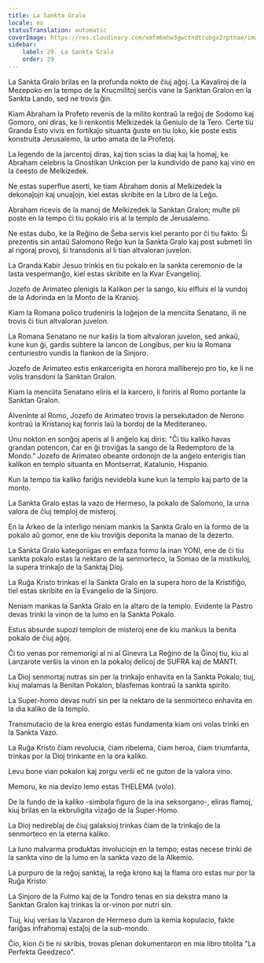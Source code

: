 ```yaml
---
title: La Sankta Gralo
locale: eo
statusTranslation: automatic
coverImage: https://res.cloudinary.com/xmfm6mhw3gwctndtcubgx2rptnae/image/upload/v1741354419/small_cover_la_gran_rebelion_28716e29d2.webp
sidebar:
    label: 29. La Sankta Gralo
    order: 29
---
```

La Sankta Gralo brilas en la profunda nokto de ĉiuj aĝoj. La Kavaliroj de la Mezepoko en la tempo de la Krucmilitoj serĉis vane la Sanktan Gralon en la Sankta Lando, sed ne trovis ĝin.

Kiam Abraham la Profeto revenis de la milito kontraŭ la reĝoj de Sodomo kaj Gomoro, oni diras, ke li renkontis Melkizedek la Geniulo de la Tero. Certe tiu Granda Esto vivis en fortikaĵo situanta ĝuste en tiu loko, kie poste estis konstruita Jerusalemo, la urbo amata de la Profetoj.

La legendo de la jarcentoj diras, kaj tion scias la diaj kaj la homaj, ke Abraham celebris la Gnostikan Unkcion per la kundivido de pano kaj vino en la ĉeesto de Melkizedek.

Ne estas superflue aserti, ke tiam Abraham donis al Melkizedek la dekonaĵojn kaj unuaĵojn, kiel estas skribite en la Libro de la Leĝo.

Abraham ricevis de la manoj de Melkizedek la Sanktan Gralon; multe pli poste en la tempo ĉi tiu pokalo iris al la templo de Jerusalemo.

Ne estas dubo, ke la Reĝino de Ŝeba servis kiel peranto por ĉi tiu fakto. Ŝi prezentis sin antaŭ Salomono Reĝo kun la Sankta Gralo kaj post submeti lin al rigoraj provoj, ŝi transdonis al li tian altvaloran juvelon.

La Granda Kabir Jesuo trinkis en tiu pokalo en la sankta ceremonio de la lasta vespermanĝo, kiel estas skribite en la Kvar Evangelioj.

Jozefo de Arimateo plenigis la Kalikon per la sango, kiu elfluis el la vundoj de la Adorinda en la Monto de la Kranioj.

Kiam la Romana polico trudeniris la loĝejon de la menciita Senatano, ili ne trovis ĉi tiun altvaloran juvelon.

La Romana Senatano ne nur kaŝis la tiom altvaloran juvelon, sed ankaŭ, kune kun ĝi, gardis subtere la lancon de Longibus, per kiu la Romana centuriestro vundis la flankon de la Sinjoro.

Jozefo de Arimateo estis enkarcerigita en horora malliberejo pro tio, ke li ne volis transdoni la Sanktan Gralon.

Kiam la menciita Senatano eliris el la karcero, li foriris al Romo portante la Sanktan Gralon.

Alveninte al Romo, Jozefo de Arimateo trovis la persekutadon de Nerono kontraŭ la Kristanoj kaj foriris laŭ la bordoj de la Mediteraneo.

Unu nokton en sonĝoj aperis al li anĝelo kaj diris: "Ĉi tiu kaliko havas grandan potencon, ĉar en ĝi troviĝas la sango de la Redemptoro de la Mondo." Jozefo de Arimateo obeante ordonojn de la anĝelo enterigis tian kalikon en templo situanta en Montserrat, Katalunio, Hispanio.

Kun la tempo tia kaliko fariĝis nevidebla kune kun la templo kaj parto de la monto.

La Sankta Gralo estas la vazo de Hermeso, la pokalo de Salomono, la urna valora de ĉiuj temploj de misteroj.

En la Arkeo de la interligo neniam mankis la Sankta Gralo en la formo de la pokalo aŭ gomor, ene de kiu troviĝis deponita la manao de la dezerto.

La Sankta Gralo kategoriigas en emfaza formo la inan YONI, ene de ĉi tiu sankta pokalo estas la nektaro de la senmorteco, la Somao de la mistikuloj, la supera trinkaĵo de la Sanktaj Dioj.

La Ruĝa Kristo trinkas el la Sankta Gralo en la supera horo de la Kristifiĝo, tiel estas skribite en la Evangelio de la Sinjoro.

Neniam mankas la Sankta Gralo en la altaro de la templo. Evidente la Pastro devas trinki la vinon de la lumo en la Sankta Pokalo.

Estus absurde supozi templon de misteroj ene de kiu mankus la benita pokalo de ĉiuj aĝoj.

Ĉi tio venas por rememorigi al ni al Ginevra La Reĝino de la Ĝinoj tiu, kiu al Lanzarote verŝis la vinon en la pokaloj delicoj de SUFRA kaj de MANTI.

La Dioj senmortaj nutras sin per la trinkaĵo enhavita en la Sankta Pokalo; tiuj, kiuj malamas la Benitan Pokalon, blasfemas kontraŭ la sankta spirito.

La Super-homo devas nutri sin per la nektaro de la senmorteco enhavita en la dia kaliko de la templo.

Transmutacio de la krea energio estas fundamenta kiam oni volas trinki en la Sankta Vazo.

La Ruĝa Kristo ĉiam revolucia, ĉiam ribelema, ĉiam heroa, ĉiam triumfanta, trinkas por la Dioj trinkante en la ora kaliko.

Levu bone vian pokalon kaj zorgu verŝi eĉ ne guton de la valora vino.

Memoru, ke nia devizo lemo estas THELEMA (volo).

De la fundo de la kaliko -simbola figuro de la ina seksorgano-, eliras flamoj, kiuj brilas en la ekbruligita vizaĝo de la Super-Homo.

La Dioj nedireblaj de ĉiuj galaksioj trinkas ĉiam de la trinkaĵo de la senmorteco en la eterna kaliko.

La luno malvarma produktas involuciojn en la tempo; estas necese trinki de la sankta vino de la lumo en la sankta vazo de la Alkemio.

La purpuro de la reĝoj sanktaj, la reĝa krono kaj la flama oro estas nur por la Ruĝa Kristo.

La Sinjoro de la Fulmo kaj de la Tondro tenas en sia dekstra mano la Sanktan Gralon kaj trinkas la or-vinon por nutri sin.

Tiuj, kiuj verŝas la Vazaron de Hermeso dum la kemia kopulacio, fakte fariĝas infrahomaj estaĵoj de la sub-mondo.

Ĉio, kion ĉi tie ni skribis, trovas plenan dokumentaron en mia libro titolita "La Perfekta Geedzeco".


